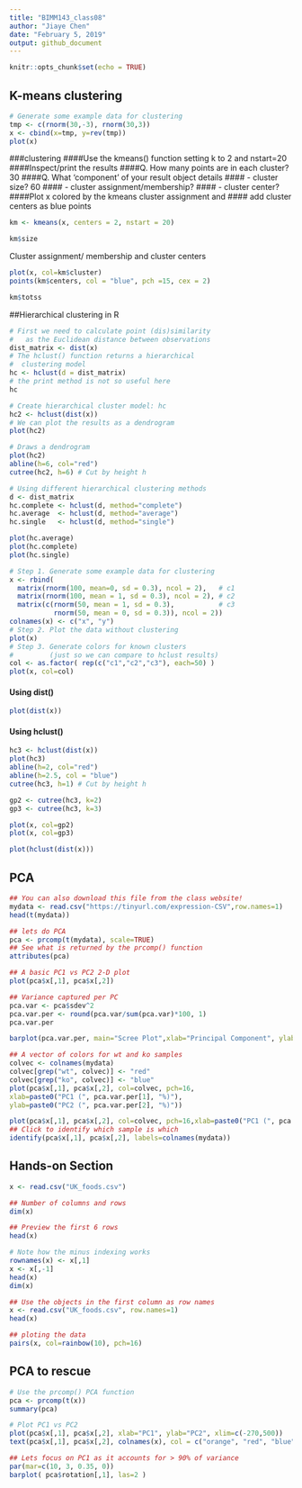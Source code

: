 ```yaml
---
title: "BIMM143_class08"
author: "Jiaye Chen"
date: "February 5, 2019"
output: github_document
---
```


```r
knitr::opts_chunk$set(echo = TRUE)
```

## K-means clustering

```r
# Generate some example data for clustering
tmp <- c(rnorm(30,-3), rnorm(30,3))
x <- cbind(x=tmp, y=rev(tmp))
plot(x)
```

###clustering
####Use the kmeans() function setting k to 2 and nstart=20
####Inspect/print the results
####Q. How many points are in each cluster? 30
####Q. What ‘component’ of your result object details
####      - cluster size? 60
####      - cluster assignment/membership?
####      - cluster center?
####Plot x colored by the kmeans cluster assignment and
####      add cluster centers as blue points

```r
km <- kmeans(x, centers = 2, nstart = 20)
```

```r
km$size
```

Cluster assignment/ membership and cluster centers

```r
plot(x, col=km$cluster)
points(km$centers, col = "blue", pch =15, cex = 2)
```
```r
km$totss
```

##Hierarchical clustering in R

```r
# First we need to calculate point (dis)similarity
#   as the Euclidean distance between observations
dist_matrix <- dist(x)
# The hclust() function returns a hierarchical
#  clustering model
hc <- hclust(d = dist_matrix)
# the print method is not so useful here
hc

```

```r
# Create hierarchical cluster model: hc
hc2 <- hclust(dist(x))
# We can plot the results as a dendrogram
plot(hc2)
```

```r
# Draws a dendrogram
plot(hc2)
abline(h=6, col="red") 
cutree(hc2, h=6) # Cut by height h
```

```r
# Using different hierarchical clustering methods
d <- dist_matrix
hc.complete <- hclust(d, method="complete")
hc.average  <- hclust(d, method="average")
hc.single   <- hclust(d, method="single")

plot(hc.average)
plot(hc.complete)
plot(hc.single)
```



```r
# Step 1. Generate some example data for clustering
x <- rbind(
  matrix(rnorm(100, mean=0, sd = 0.3), ncol = 2),   # c1
  matrix(rnorm(100, mean = 1, sd = 0.3), ncol = 2), # c2
  matrix(c(rnorm(50, mean = 1, sd = 0.3),           # c3
           rnorm(50, mean = 0, sd = 0.3)), ncol = 2))
colnames(x) <- c("x", "y")
# Step 2. Plot the data without clustering
plot(x)
# Step 3. Generate colors for known clusters
#         (just so we can compare to hclust results)
col <- as.factor( rep(c("c1","c2","c3"), each=50) )
plot(x, col=col)
```
#### Using dist()
```r
plot(dist(x))
```
#### Using hclust()
```r
hc3 <- hclust(dist(x))
plot(hc3)
abline(h=2, col="red") 
abline(h=2.5, col = "blue")
cutree(hc3, h=1) # Cut by height h
```

```r
gp2 <- cutree(hc3, k=2)
gp3 <- cutree(hc3, k=3)

plot(x, col=gp2)
plot(x, col=gp3)
```

```r
plot(hclust(dist(x)))
```

## PCA
```r
## You can also download this file from the class website!
mydata <- read.csv("https://tinyurl.com/expression-CSV",row.names=1)
head(t(mydata))
```

```r
## lets do PCA
pca <- prcomp(t(mydata), scale=TRUE)
## See what is returned by the prcomp() function
attributes(pca)

## A basic PC1 vs PC2 2-D plot
plot(pca$x[,1], pca$x[,2])
``` 

```r
## Variance captured per PC
pca.var <- pca$sdev^2
pca.var.per <- round(pca.var/sum(pca.var)*100, 1)
pca.var.per
```
```r
barplot(pca.var.per, main="Scree Plot",xlab="Principal Component", ylab="Percent Variation")
```

```r
## A vector of colors for wt and ko samples
colvec <- colnames(mydata)
colvec[grep("wt", colvec)] <- "red"
colvec[grep("ko", colvec)] <- "blue"
plot(pca$x[,1], pca$x[,2], col=colvec, pch=16,
xlab=paste0("PC1 (", pca.var.per[1], "%)"),
ylab=paste0("PC2 (", pca.var.per[2], "%)"))
```

```r
plot(pca$x[,1], pca$x[,2], col=colvec, pch=16,xlab=paste0("PC1 (", pca.var.per[1], "%)"),ylab=paste0("PC2 (", pca.var.per[2], "%)"))
## Click to identify which sample is which
identify(pca$x[,1], pca$x[,2], labels=colnames(mydata))
```

## Hands-on Section
```r
x <- read.csv("UK_foods.csv")

## Number of columns and rows
dim(x)

## Preview the first 6 rows
head(x)

# Note how the minus indexing works
rownames(x) <- x[,1]
x <- x[,-1]
head(x)
dim(x)

## Use the objects in the first column as row names
x <- read.csv("UK_foods.csv", row.names=1)
head(x)

## ploting the data
pairs(x, col=rainbow(10), pch=16)

```

## PCA to rescue

```r
# Use the prcomp() PCA function 
pca <- prcomp(t(x))
summary(pca)
```

```r
# Plot PC1 vs PC2
plot(pca$x[,1], pca$x[,2], xlab="PC1", ylab="PC2", xlim=c(-270,500))
text(pca$x[,1], pca$x[,2], colnames(x), col = c("orange", "red", "blue", "darkgreen"))
```


```r
## Lets focus on PC1 as it accounts for > 90% of variance 
par(mar=c(10, 3, 0.35, 0))
barplot( pca$rotation[,1], las=2 )
```

